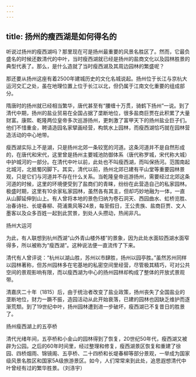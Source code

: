 ```yaml
---
---
---
```

title: 扬州的瘦西湖是如何得名的
---




听说过扬州的瘦西湖吗？那里现在可是扬州最重要的风景名胜区了。然而，它最负盛名的时候还数清代的中叶，当时瘦西湖就已经是扬州的盐商文化以及园林胜景的典型代表了。那么，是什么造就了当时瘦西湖及其周边园林的繁盛呢？

那还要从扬州这座有着2500年建城历史的文化名城说起。扬州位于长江与京杭大运河交汇之处，虽在地理位置上位于长江以北，但仍属于江南文化重要的组成部分。

隋唐时的扬州就已经相当繁华，唐代甚至有“腰缠十万贯，骑鹤下扬州”一说。到了清代中期，扬州的盐业贸易在全国占据了垄断地位，很多盐商巨贾在此积累了大量财富。康熙、乾隆两位皇帝多次巡游扬州，更刺激了富甲天下的扬州盐业巨子们。他们不惜重金，聘请造园名家擘画经营，构筑水上园林，而瘦西湖恰巧就在园林营造活动的中心地带。

瘦西湖实际上不是湖，只是扬州北郊一条较宽的河道。这条河道并不是自然形成的，在唐代和宋代，这里曾是扬州主要城池防御体系（唐代称罗城，宋代称大城）中护城河的一部分。在清代中叶以前，此处也不叫瘦西湖，而叫保扬河。范围南起北城河，北抵蜀冈脚下。其实，清代以前，扬州北郊已建有平山堂等重要园林景观，只是它们与河道并不存在什么关系。当乾隆皇帝巡游扬州，需要经过北郊这条河道的时候，这里的环境便受到了盐商们的青睐，纷纷在此营造自己的私家园林。极盛时期，这里有10余家私家园林，虽然各有其主，但却巧妙地融为一体，一直从山脚延伸到山上。有人曾将本地的景色归纳为卷石洞天、西园曲水、虹桥览胜、冶春诗社、长堤春柳、荷浦熏风等24景，每至假日，王公贵族、盐商巨贾、文人墨客以及众多百姓一起到此赏景，到处人头攒动，热闹非凡。

扬州大运河



为此，有人联想到杭州西湖“山外青山楼外楼”的景象，因为此处水面较西湖水面窄得多，所以被称为“瘦西湖”。这种说法便一直流传了下来。

清代有人曾评说：“杭州以湖山胜，苏州以市肆胜，扬州以园亭胜。”虽然苏州同样以园林著称，但苏州园林多在宅基地的私密空间里经营，尽管极其精巧，可对公共空间的景观影响有限，而以瘦西湖为中心的扬州园林却构成了整体的开放式景观带。

清嘉庆二十年（1815）后，由于统治者改变了盐业政策，扬州丧失了全国盐业的垄断地位，财力一蹶不振，造园活动从此开始衰落，已建的园林也因缺乏维护而逐渐荒颓。到了19世纪中叶，扬州园林遭到进一步破坏，瘦西湖已不复昔日的胜景了。

扬州瘦西湖上的五亭桥



清代光绪年间，五亭桥和小金山的园林得到了恢复，20世纪50年代，瘦西湖又被辟为公园。之后的60年时间里，经过整理和修复，瘦西湖景区恢复和重建了徐园、四桥烟雨、锦镜阁、五亭桥、二十四桥和长堤春柳等部分景观，一举成为国家级风景名胜区和国家5A级旅游景区。如今，人们常常来到此处，追思遐想清代中叶曾经有过的繁华胜景。（刘涤宇）